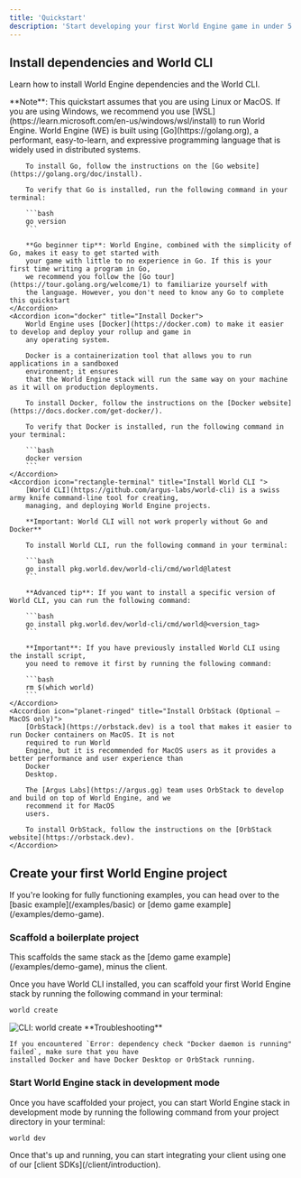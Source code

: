 ```yaml
---
title: 'Quickstart'
description: 'Start developing your first World Engine game in under 5 minutes'
---
```


## Install dependencies and World CLI

Learn how to install World Engine dependencies and the World CLI.

<Warning>
  **Note**: This quickstart assumes that you are using Linux or MacOS. If you are using Windows, we
  recommend you use [WSL](https://learn.microsoft.com/en-us/windows/wsl/install) to run World
  Engine.
</Warning>

<AccordionGroup>
    <Accordion icon="golang" title="Install Go">
        World Engine (WE) is built using [Go](https://golang.org), a performant, easy-to-learn, and expressive
        programming language that is widely used in distributed systems.

        To install Go, follow the instructions on the [Go website](https://golang.org/doc/install).

        To verify that Go is installed, run the following command in your terminal:

        ```bash
        go version
        ```

        **Go beginner tip**: World Engine, combined with the simplicity of Go, makes it easy to get started with
        your game with little to no experience in Go. If this is your first time writing a program in Go,
        we recommend you follow the [Go tour](https://tour.golang.org/welcome/1) to familiarize yourself with
        the language. However, you don't need to know any Go to complete this quickstart
    </Accordion>
    <Accordion icon="docker" title="Install Docker">
        World Engine uses [Docker](https://docker.com) to make it easier to develop and deploy your rollup and game in
        any operating system.

        Docker is a containerization tool that allows you to run applications in a sandboxed
        environment; it ensures
        that the World Engine stack will run the same way on your machine as it will on production deployments.

        To install Docker, follow the instructions on the [Docker website](https://docs.docker.com/get-docker/).

        To verify that Docker is installed, run the following command in your terminal:

        ```bash
        docker version
        ```
    </Accordion>
    <Accordion icon="rectangle-terminal" title="Install World CLI ">
        [World CLI](https://github.com/argus-labs/world-cli) is a swiss army knife command-line tool for creating,
        managing, and deploying World Engine projects.

        **Important: World CLI will not work properly without Go and Docker**

        To install World CLI, run the following command in your terminal:

        ```bash
        go install pkg.world.dev/world-cli/cmd/world@latest
        ```

        **Advanced tip**: If you want to install a specific version of World CLI, you can run the following command:

        ```bash
        go install pkg.world.dev/world-cli/cmd/world@<version_tag>
        ```

        **Important**: If you have previously installed World CLI using the install script,
        you need to remove it first by running the following command:

        ```bash
        rm $(which world)
        ```
    </Accordion>
    <Accordion icon="planet-ringed" title="Install OrbStack (Optional — MacOS only)">
        [OrbStack](https://orbstack.dev) is a tool that makes it easier to run Docker containers on MacOS. It is not
        required to run World
        Engine, but it is recommended for MacOS users as it provides a better performance and user experience than
        Docker
        Desktop.

        The [Argus Labs](https://argus.gg) team uses OrbStack to develop and build on top of World Engine, and we
        recommend it for MacOS
        users.

        To install OrbStack, follow the instructions on the [OrbStack website](https://orbstack.dev).
    </Accordion>

</AccordionGroup>

## Create your first World Engine project

<Tip>
  If you're looking for fully functioning examples, you can head over to the [basic
  example](/examples/basic) or [demo game example](/examples/demo-game).
</Tip>

### Scaffold a boilerplate project

<Note>
  This scaffolds the same stack as the [demo game example](/examples/demo-game), minus the client.
</Note>

Once you have World CLI installed, you can scaffold your first World Engine stack by running the following command
in your terminal:

```bash
world create
```

<img className="block" src="/images/world-create.png" alt="CLI: world create" />

<Warning>
    **Troubleshooting**

    If you encountered `Error: dependency check "Docker daemon is running" failed`, make sure that you have
    installed Docker and have Docker Desktop or OrbStack running.

</Warning>

### Start World Engine stack in development mode

Once you have scaffolded your project, you can start World Engine stack in development mode by running the following
command from your project directory in your terminal:

```bash
world dev
```

<Check>
  Once that's up and running, you can start integrating your client using one of our [client
  SDKs](/client/introduction).
</Check>
